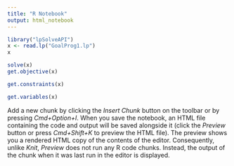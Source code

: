 ```yaml
---
title: "R Notebook"
output: html_notebook
---
```




```r
library("lpSolveAPI")
x <- read.lp("GoalProg1.lp")
x
```

```r
solve(x)
get.objective(x)
```
```r
get.constraints(x)
```


```r
get.variables(x)
```


Add a new chunk by clicking the *Insert Chunk* button on the toolbar or by pressing *Cmd+Option+I*.
When you save the notebook, an HTML file containing the code and output will be saved alongside it (click the *Preview* button or press *Cmd+Shift+K* to preview the HTML file). 
The preview shows you a rendered HTML copy of the contents of the editor. Consequently, unlike *Knit*, *Preview* does not run any R code chunks. Instead, the output of the chunk when it was last run in the editor is displayed.

